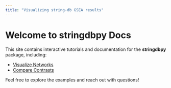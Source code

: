 ```yaml
---
title: "Visualizing string-db GSEA results"
---
```


# Welcome to stringdbpy Docs

This site contains interactive tutorials and documentation for the **stringdbpy** package, including:

- [Visualize Networks](VisualizeNetworks.qmd)
- [Compare Contrasts](CircularGraph.qmd)



Feel free to explore the examples and reach out with questions!

